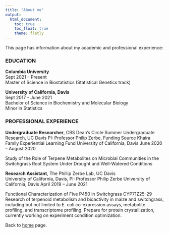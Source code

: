 ```yaml
---
title: "About me"
output: 
  html_document:
    toc: true
    toc_float: true
    theme: flatly
---
```


This page has information about my academic and professional experience:

### EDUCATION
**Columbia University**   	
Sept 2021 – Present  
Master of Science in Biostatistics (Statistical Genetics track)  

**University of California, Davis**   	
Sept 2017 - June 2021     
Bachelor of Science in Biochemistry and Molecular Biology    
Minor in Statistics	   

### PROFESSIONAL EXPERIENCE 
**Undergraduate Researcher**, CBS Dean’s Circle Summer Undergraduate Research, UC Davis
PI: Professor Philip Zerbe, Funding Source Khaira Family Experiential Learning Fund
University of California, Davis 
June 2020 – August 2020

Study of the Role of Terpene Metabolites on Microbial Communities in the Switchgrass Root System Under Drought and Well-Watered Conditions	 


**Research Assistant**, The Phillip Zerbe Lab, UC Davis	                                                                
University of California, Davis, PI: Professor Philip Zerbe
University of California, Davis 
April 2019 – June 2021

Functional Characterization of Five P450 in Switchgrass CYP71Z25-29
Research of terpenoid metabolism and bioactivity in maize and switchgrass, including but not limited to E. coli co-expression assays, metabolite profiling, and transcriptome profiling. Prepare for protein crystallization, currently working on experiment condition optimization.

Back to [home](index.html) page.
